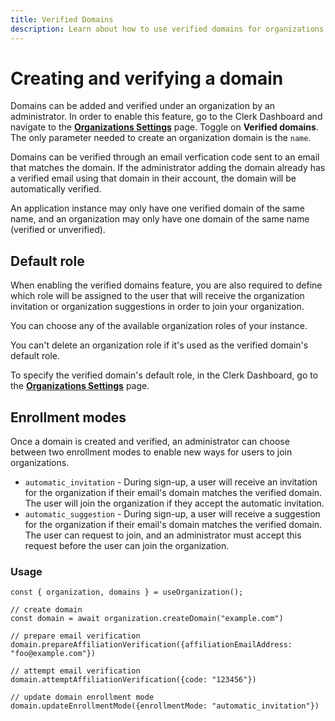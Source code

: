 ```yaml
---
title: Verified Domains
description: Learn about how to use verified domains for organizations.
---
```


# Creating and verifying a domain

Domains can be added and verified under an organization by an administrator. In order to enable this feature, go to the Clerk Dashboard and navigate to the **[Organizations Settings](https://dashboard.clerk.com/last-active?path=organizations-settings)** page. Toggle on **Verified domains**. The only parameter needed to create an organization domain is the `name`.

Domains can be verified through an email verfication code sent to an email that matches the domain. If the administrator adding the domain already has a verified email using that domain in their account, the domain will be automatically verified.

An application instance may only have one verified domain of the same name, and an organization may only have one domain of the same name (verified or unverified).

## Default role

When enabling the verified domains feature, you are also required to define which role will be assigned to the user that will receive the organization invitation or organization suggestions in order to join your organization.

You can choose any of the available organization roles of your instance.

<Callout type="warning">
  You can't delete an organization role if it's used as the verified domain's default role.
</Callout>

To specify the verified domain's default role, in the Clerk Dashboard, go to the **[Organizations Settings](https://dashboard.clerk.com/last-active?path=organizations-settings)** page.

## Enrollment modes

Once a domain is created and verified, an administrator can choose between two enrollment modes to enable new ways for users to join organizations.

- `automatic_invitation` - During sign-up, a user will receive an invitation for the organization if their email's domain matches the verified domain. The user will join the organization if they accept the automatic invitation.
- `automatic_suggestion` - During sign-up, a user will receive a suggestion for the organization if their email's domain matches the verified domain. The user can request to join, and an administrator must accept this request before the user can join the organization.

### Usage

```tsx copy
const { organization, domains } = useOrganization();

// create domain
const domain = await organization.createDomain("example.com")

// prepare email verification
domain.prepareAffiliationVerification({affiliationEmailAddress: "foo@example.com"})

// attempt email verification
domain.attemptAffiliationVerification({code: "123456"})

// update domain enrollment mode
domain.updateEnrollmentMode({enrollmentMode: "automatic_invitation"})
```
